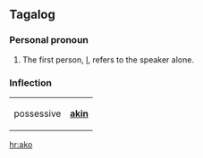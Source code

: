 ==Tagalog==
===Personal pronoun===
#The first person, [[I]], refers to the speaker alone.
===Inflection===
{| 
| possessive || '''[[akin]]'''
|}

[[hr:ako]]